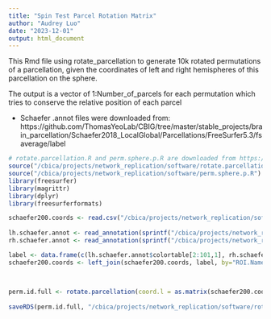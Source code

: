 ```yaml
---
title: "Spin Test Parcel Rotation Matrix"
author: "Audrey Luo"
date: "2023-12-01"
output: html_document
---
```


This Rmd file using rotate_parcellation to generate 10k rotated permutations of a parcellation, given the coordinates of left and right hemispheres of this parcellation on the sphere.

The output is a vector of 1:Number_of_parcels for each permutation which tries to conserve the relative position of each parcel

- Schaefer .annot files were downloaded from: https://github.com/ThomasYeoLab/CBIG/tree/master/stable_projects/brain_parcellation/Schaefer2018_LocalGlobal/Parcellations/FreeSurfer5.3/fsaverage/label
 

```r
# rotate.parcellation.R and perm.sphere.p.R are downloaded from https://github.com/frantisekvasa/rotate_parcellation
source("/cbica/projects/network_replication/software/rotate.parcellation.R")
source("/cbica/projects/network_replication/software/perm.sphere.p.R")
library(freesurfer)
library(magrittr)
library(dplyr)
library(freesurferformats)
```

 

```r
schaefer200.coords <- read.csv("/cbica/projects/network_replication/software/rotate_parcellation/MNI_coords/Schaefer2018_200Parcels_7Networks_order_FSLMNI152_1mm.Centroid_RAS_reordered.csv") #coordinates of schaefer200.coords parcel centroids in MNI (made from 2_parcelLabels.Rmd) 
 
lh.schaefer.annot <- read_annotation(sprintf("/cbica/projects/network_replication/software/rotate_parcellation/annot/lh.Schaefer2018_%1$sParcels_%2$sNetworks_order.annot", 200, 7))
rh.schaefer.annot <- read_annotation(sprintf("/cbica/projects/network_replication/software/rotate_parcellation/annot/rh.Schaefer2018_%1$sParcels_%2$sNetworks_order.annot", 200, 7))

label <- data.frame(c(lh.schaefer.annot$colortable[2:101,1], rh.schaefer.annot$colortable[2:101,1])) %>% setNames("ROI.Name")
schaefer200.coords <- left_join(schaefer200.coords, label, by="ROI.Name")
 
 

perm.id.full <- rotate.parcellation(coord.l = as.matrix(schaefer200.coords[1:100,4:6]), coord.r = as.matrix(schaefer200.coords[101:200,4:6]), nrot = 10000) #rotate the schaefer200.coords parcellation 10,000 times on the freesurfer sphere to generate spatial nulls for spin-based permutation significance testing 
  
saveRDS(perm.id.full, "/cbica/projects/network_replication/software/rotate_parcellation/schaefer200x7.coords_sphericalrotations_N10k.rds")
 

```
 

